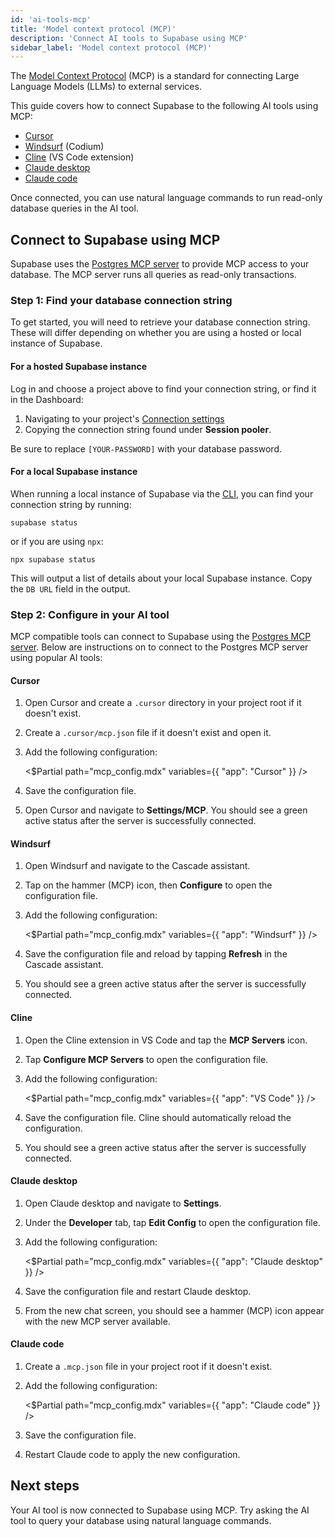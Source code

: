 ```yaml
---
id: 'ai-tools-mcp'
title: 'Model context protocol (MCP)'
description: 'Connect AI tools to Supabase using MCP'
sidebar_label: 'Model context protocol (MCP)'
---
```


The [Model Context Protocol](https://modelcontextprotocol.io/introduction) (MCP) is a standard for connecting Large Language Models (LLMs) to external services.

This guide covers how to connect Supabase to the following AI tools using MCP:

- [Cursor](https://www.cursor.com/)
- [Windsurf](https://docs.codeium.com/windsurf) (Codium)
- [Cline](https://github.com/cline/cline) (VS Code extension)
- [Claude desktop](https://claude.ai/download)
- [Claude code](https://claude.ai/code)

Once connected, you can use natural language commands to run read-only database queries in the AI tool.

## Connect to Supabase using MCP

Supabase uses the [Postgres MCP server](https://github.com/modelcontextprotocol/servers/tree/main/src/postgres) to provide MCP access to your database. The MCP server runs all queries as read-only transactions.

### Step 1: Find your database connection string

To get started, you will need to retrieve your database connection string. These will differ depending on whether you are using a hosted or local instance of Supabase.

#### For a hosted Supabase instance

<ProjectConfigVariables variable="sessionPooler" />

Log in and choose a project above to find your connection string, or find it in the Dashboard:

1. Navigating to your project's [Connection settings](/dashboard/project/_/settings/database?showConnect=true)
1. Copying the connection string found under **Session pooler**.

<Admonition type="note">

Be sure to replace `[YOUR-PASSWORD]` with your database password.

</Admonition>

#### For a local Supabase instance

When running a local instance of Supabase via the [CLI](/docs/reference/cli/introduction), you can find your connection string by running:

```shell
supabase status
```

or if you are using `npx`:

```shell
npx supabase status
```

This will output a list of details about your local Supabase instance. Copy the `DB URL` field in the output.

### Step 2: Configure in your AI tool

MCP compatible tools can connect to Supabase using the [Postgres MCP server](https://github.com/modelcontextprotocol/servers/tree/main/src/postgres). Below are instructions on to connect to the Postgres MCP server using popular AI tools:

#### Cursor

1.  Open Cursor and create a `.cursor` directory in your project root if it doesn't exist.
1.  Create a `.cursor/mcp.json` file if it doesn't exist and open it.
1.  Add the following configuration:

    <$Partial path="mcp_config.mdx" variables={{ "app": "Cursor" }} />

1.  Save the configuration file.

1.  Open Cursor and navigate to **Settings/MCP**. You should see a green active status after the server is successfully connected.

#### Windsurf

1. Open Windsurf and navigate to the Cascade assistant.
1. Tap on the hammer (MCP) icon, then **Configure** to open the configuration file.
1. Add the following configuration:

   <$Partial path="mcp_config.mdx" variables={{ "app": "Windsurf" }} />

1. Save the configuration file and reload by tapping **Refresh** in the Cascade assistant.

1. You should see a green active status after the server is successfully connected.

#### Cline

1. Open the Cline extension in VS Code and tap the **MCP Servers** icon.
1. Tap **Configure MCP Servers** to open the configuration file.
1. Add the following configuration:

   <$Partial path="mcp_config.mdx" variables={{ "app": "VS Code" }} />

1. Save the configuration file. Cline should automatically reload the configuration.

1. You should see a green active status after the server is successfully connected.

#### Claude desktop

1. Open Claude desktop and navigate to **Settings**.
1. Under the **Developer** tab, tap **Edit Config** to open the configuration file.
1. Add the following configuration:

   <$Partial path="mcp_config.mdx" variables={{ "app": "Claude desktop" }} />

1. Save the configuration file and restart Claude desktop.

1. From the new chat screen, you should see a hammer (MCP) icon appear with the new MCP server available.

#### Claude code

1. Create a `.mcp.json` file in your project root if it doesn't exist.
1. Add the following configuration:

   <$Partial path="mcp_config.mdx" variables={{ "app": "Claude code" }} />

1. Save the configuration file.

1. Restart Claude code to apply the new configuration.

## Next steps

Your AI tool is now connected to Supabase using MCP. Try asking the AI tool to query your database using natural language commands.
